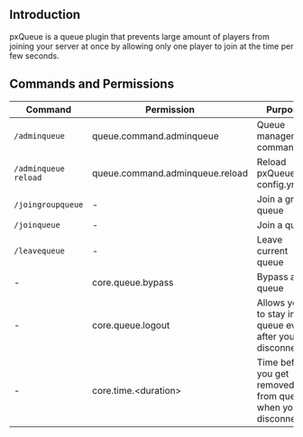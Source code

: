 ## Introduction
pxQueue is a queue plugin that prevents large amount of players from joining your server at once by allowing only one player to join at the time per few seconds.

## Commands and Permissions
| Command              | Permission                      | Purpose                                                    |
| -------------------- | ------------------------------- | ---------------------------------------------------------- |
| `/adminqueue`        | queue.command.adminqueue        | Queue management commands                                  |
| `/adminqueue reload` | queue.command.adminqueue.reload | Reload pxQueue's config.yml                                |
| `/joingroupqueue`    | -                               | Join a group queue                                         |
| `/joinqueue`         | -                               | Join a queue                                               |
| `/leavequeue`        | -                               | Leave current queue                                        |
| -                    | core.queue.bypass               | Bypass a queue                                             |
| -                    | core.queue.logout               | Allows you to stay in a queue even after you disconnect    |
| -                    | core.time.\<duration\>           | Time before you get removed from queue when you disconnect |
